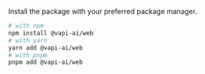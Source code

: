 Install the package with your preferred package manager.

```bash
# with npm
npm install @vapi-ai/web
# with yarn
yarn add @vapi-ai/web
# with pnpm
pnpm add @vapi-ai/web
```

